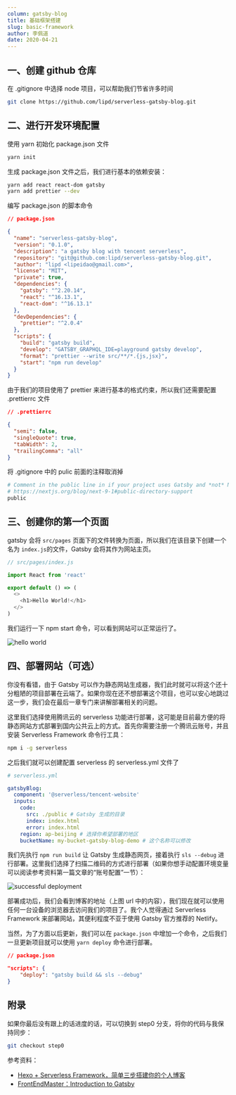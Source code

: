 ```yaml
---
column: gatsby-blog
title: 基础框架搭建
slug: basic-framework
author: 李佩道
date: 2020-04-21
---
```


## 一、创建 github 仓库

在 .gitignore 中选择 node 项目，可以帮助我们节省许多时间

```bash
git clone https://github.com/lipd/serverless-gatsby-blog.git
```

## 二、进行开发环境配置

使用 yarn 初始化 package.json 文件

```bash
yarn init
```

生成 package.json 文件之后，我们进行基本的依赖安装：

```bash
yarn add react react-dom gatsby
yarn add prettier --dev
```

编写 package.json 的脚本命令

```json
// package.json

{
  "name": "serverless-gatsby-blog",
  "version": "0.1.0",
  "description": "a gatsby blog with tencent serverless",
  "repository": "git@github.com:lipd/serverless-gatsby-blog.git",
  "author": "lipd <lipeidao@gmail.com>",
  "license": "MIT",
  "private": true,
  "dependencies": {
    "gatsby": "^2.20.14",
    "react": "^16.13.1",
    "react-dom": "^16.13.1"
  },
  "devDependencies": {
    "prettier": "^2.0.4"
  },
  "scripts": {
    "build": "gatsby build",
    "develop": "GATSBY_GRAPHQL_IDE=playground gatsby develop",
    "format": "prettier --write src/**/*.{js,jsx}",
    "start": "npm run develop"
  }
}
```

由于我们的项目使用了 prettier 来进行基本的格式约束，所以我们还需要配置 .prettierrc 文件

```json
// .prettierrc

{
  "semi": false,
  "singleQuote": true,
  "tabWidth": 2,
  "trailingComma": "all"
}
```

将 .gitignore 中的 pulic 前面的注释取消掉

```bash
# Comment in the public line in if your project uses Gatsby and *not* Next.js
# https://nextjs.org/blog/next-9-1#public-directory-support
public
```

## 三、创建你的第一个页面

gatsby 会将 `src/pages` 页面下的文件转换为页面，所以我们在该目录下创建一个名为 `index.js`的文件，Gatsby 会将其作为网站主页。

```js
// src/pages/index.js

import React from 'react'

export default () => (
  <>
    <h1>Hello World!</h1>
  </>
)
```

我们运行一下 npm start 命令，可以看到网站可以正常运行了。

![hello world](./images/hello-world.png)

## 四、部署网站（可选）

你没有看错，由于 Gatsby 可以作为静态网站生成器，我们此时就可以将这个还十分粗陋的项目部署在云端了。如果你现在还不想部署这个项目，也可以安心地跳过这一步，我们会在最后一章专门来讲解部署相关的问题。

这里我们选择使用腾讯云的 serverless 功能进行部署，这可能是目前最方便的将静态网站方式部署到国内公共云上的方式。首先你需要注册一个腾讯云账号，并且安装 Serverless Framework 命令行工具：

```bash
npm i -g serverless
```

之后我们就可以创建配置 serverless 的 serverless.yml 文件了

```yml
# serverless.yml

gatsbyBlog:
  component: '@serverless/tencent-website'
  inputs:
    code:
      src: ./public # Gatsby 生成的目录
      index: index.html
      error: index.html
    region: ap-beijing # 选择你希望部署的地区
    bucketName: my-bucket-gatsby-blog-demo # 这个名称可以修改
```

我们先执行 `npm run build` 让 Gatsby 生成静态网页，接着执行 `sls --debug` 进行部署。这里我们选择了扫描二维码的方式进行部署（如果你想手动配置环境变量可以阅读参考资料第一篇文章的“账号配置”一节）：

![successful deployment](./images/deploy.png)

部署成功后，我们会看到博客的地址（上图 url 中的内容），我们现在就可以使用任何一台设备的浏览器去访问我们的项目了。我个人觉得通过 Serverless Framework 来部署网站，其便利程度不亚于使用 Gatsby 官方推荐的 Netlify。

当然，为了方面以后更新，我们可以在 `package.json` 中增加一个命令，之后我们一旦更新项目就可以使用 `yarn deploy` 命令进行部署。

```json
// package.json

"scripts": {
	"deploy": "gatsby build && sls --debug"
}
```

## 附录

如果你最后没有跟上的话进度的话，可以切换到 step0 分支，将你的代码与我保持同步：

```bash
git checkout step0
```

参考资料：

- [Hexo + Serverless Framework，简单三步搭建你的个人博客](https://serverlesscloud.cn/best-practice/2019-12-4-Quickly-build-personal-blog)
- [FrontEndMaster：Introduction to Gatsby](https://frontendmasters.com/courses/gatsby/)
